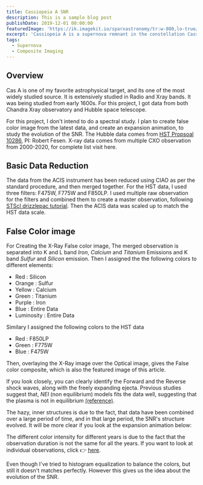 ```yaml
---
title: Cassiopeia A SNR
description: This is a sample blog post
publishDate: 2019-12-01 00:00:00
featuredImage: 'https://ik.imagekit.io/sparxastronomy/tr:w-800,lo-true/CasA/CasA'
excerpt: 'Cassiopeia A is a supernova remnant in the constellation Cassiopeia and the brightest extrasolar radio source in the sky at frequencies above 1 GHz. In this project I created a multiwavelength compostion and expansion animation'
tags: 
  - Supernova
  - Composite Imaging
---
```





## Overview
Cas A is one of my favorite astrophysical target, and its one of the most widely studied source. It is extensively studied in Radio and Xray bands. It was being studied from early 1600s. For this project, I got data from both Chandra Xray observatory and Hubble space telescope.

For this project, I don't intend to do a spectral study. I plan to create false color image from the latest data, and create an expansion animation, to study the evolution of the SNR. The Hubble data comes from [HST Propsoal 10286](https://archive.stsci.edu/proposal_search.php?mission=hst&id=10286), PI: Robert Fesen. X-ray data comes from multiple CXO observation from 2000-2020, for complete list visit here.

## Basic Data Reduction
The data from the ACIS instrument has been reduced using CIAO as per the standard procedure, and then merged together. For the HST data, I used three filters: F475W, F775W and F850LP. I used multiple raw observation for the filters and combined them to create a master observation, following [STScI drizzlepac tutorial](https://github.com/spacetelescope/notebooks). Then the ACIS data was scaled up to match the HST data scale.

## False Color image
For Creating the X-Ray False color image, The merged observation is separated into K and L band *Iron*, *Calcium* and *Titanium* Emissions and K band *Sulfur* and *Silicon* emission. Then I assigned the the following colors to different elements:

  - Red : Silicon
  - Orange : Sulfur
  - Yellow : Calcium
  - Green : Titanium
  - Purple : Iron
  - Blue : Entire Data
  - Luminosity : Entire Data

Similary I assigned the following colors to the HST data
  - Red : F850LP
  - Green : F775W
  - Blue : F475W


Then, overlaying the X-Ray image over the Optical image, gives the False color composite, which is also the featured image of this article. 
<Picture src="https://ik.imagekit.io/sparxastronomy/CasA/CasA"
         srcset = "https://ik.imagekit.io/sparxastronomy/tr:w-400,lo-true/CasA/CasA 400w,https://ik.imagekit.io/sparxastronomy/tr:w-500,lo-true/CasA/CasA 500w,https://ik.imagekit.io/sparxastronomy/tr:w-800,lo-true/CasA/CasA 800w"
         alt="Cassiopeia A SNR in X-ray and Optical spectrum." 
         sizes="(max-width: 400px) 400px, (max-width: 500px) 500px, (max-width: 800px) 800px, 700px"/>

If you look closely, you can clearly identify the Forward and the Reverse shock waves, along with the freely expanding ejecta. Previous studies suggest that, *NEI* (non equilibrium) models fits the data well, suggesting that the plasma is not in equilibrium [(reference)](https://arxiv.org/pdf/astro-ph/0202207v1.pdf).

The hazy, inner structures is due to the fact, that data have been combined over a large period of time, and in that large period, the SNR's structure evolved. It will be more clear if you look at the expansion animation below:

<Picture src="https://ik.imagekit.io/sparxastronomy/CasA/CasA"
         srcset = "https://ik.imagekit.io/sparxastronomy/tr:w-400,lo-true/CasA/CasA_expansion.gif 400w,https://ik.imagekit.io/sparxastronomy/tr:w-500,lo-true/CasA/CasA_expansion.gif 500w,https://ik.imagekit.io/sparxastronomy/tr:w-800,lo-true/CasA/CasA_expansion.gif 800w"
         alt="Cassiopeia A SNR in X-ray Spectrum evolving from 2002 to 2019." 
         sizes="(max-width: 400px) 400px, (max-width: 500px) 500px, (max-width: 800px) 800px, 700px"/>


The different color intensity for different years is due to the fact that the observation duration is not the same for all the years. If you want to look at individual observations, click 👉 [here](https://ik.imagekit.io/sparxastronomy/CasA/CasA_observations.jpg).

Even though I've tried to histogram equalization to balance the colors, but still it doesn't matches perfectly. However this gives us the idea about the evolution of the SNR.